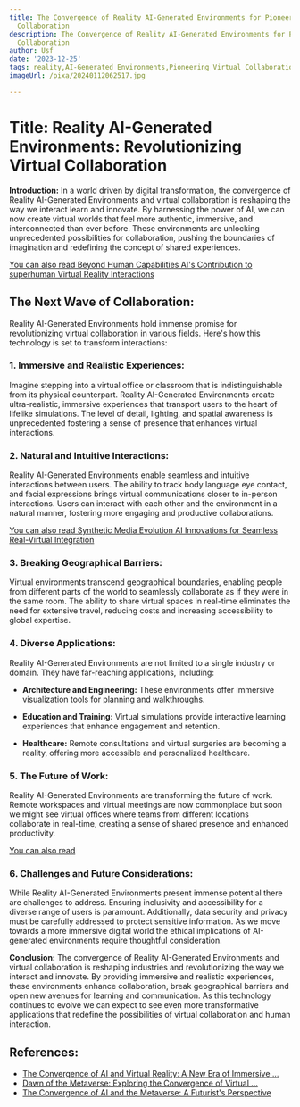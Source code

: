 ```yaml
---
title: The Convergence of Reality AI-Generated Environments for Pioneering Virtual
  Collaboration
description: The Convergence of Reality AI-Generated Environments for Pioneering Virtual
  Collaboration
author: Usf
date: '2023-12-25'
tags: reality,AI-Generated Environments,Pioneering Virtual Collaboration
imageUrl: /pixa/20240112062517.jpg

---
```

# Title:  Reality AI-Generated Environments: Revolutionizing Virtual Collaboration

**Introduction:**
In a world driven by digital transformation, the convergence of Reality AI-Generated Environments and virtual collaboration is reshaping the way we interact learn and innovate.  By harnessing the power of AI, we can now create virtual worlds that feel more authentic, immersive, and interconnected  than ever before. These environments are unlocking unprecedented possibilities for collaboration, pushing the boundaries of imagination and redefining the concept of shared experiences.

[You can also read Beyond Human  Capabilities AI's Contribution to superhuman Virtual  Reality Interactions](Beyond%20Human%20Capabilities%20AI%27s%20Contribution%20to%20superhuman%20Virtual%20Reality%20Interactions)


## The Next Wave of Collaboration:
Reality AI-Generated Environments hold immense promise for revolutionizing  virtual collaboration in various fields. Here's how this technology is set to transform interactions:

### 1. Immersive and Realistic Experiences:
Imagine stepping into  a virtual office or  classroom that is indistinguishable from its physical counterpart.  Reality AI-Generated Environments create ultra-realistic, immersive experiences that transport users to the heart of lifelike simulations. The  level of detail,  lighting, and spatial  awareness is unprecedented  fostering a sense  of presence that enhances virtual interactions.

### 2. Natural and Intuitive Interactions:
 Reality  AI-Generated Environments enable  seamless and intuitive interactions between users. The ability to track body language eye contact, and facial expressions brings virtual communications closer to in-person interactions. Users can interact with each other and the environment in a  natural manner, fostering more engaging  and productive collaborations.

[You can  also read Synthetic Media Evolution AI Innovations for Seamless Real-Virtual Integration](Synthetic%20Media%20Evolution%20AI%20Innovations%20for%20Seamless%20Real-Virtual%20Integration)


### 3. Breaking Geographical Barriers:
Virtual environments transcend geographical boundaries, enabling people from different parts of the world to seamlessly collaborate as if they were in the same room. The ability to share virtual spaces in real-time  eliminates the  need for extensive travel, reducing costs and increasing  accessibility to global expertise.

### 4. Diverse Applications:
Reality AI-Generated Environments are not limited to a single industry or  domain. They have  far-reaching applications, including:

- **Architecture and  Engineering:** These  environments offer immersive  visualization tools for  planning and walkthroughs.

- **Education and Training:**  Virtual simulations provide interactive learning  experiences that enhance engagement and retention.

- **Healthcare:** Remote consultations and virtual surgeries are becoming a reality, offering  more accessible and personalized healthcare.

### 5. The  Future of  Work:
 Reality AI-Generated  Environments are transforming the future of work. Remote workspaces and virtual meetings are now commonplace but soon we might see  virtual offices where teams  from different locations collaborate in real-time,  creating a sense  of shared presence and enhanced productivity.

[You can  also read ]()


### 6. Challenges and Future Considerations:
While Reality AI-Generated Environments present immense potential there are challenges to address.  Ensuring inclusivity and accessibility for a diverse range of users is paramount. Additionally, data security and privacy must be carefully addressed to protect sensitive information. As we move towards a  more  immersive digital world the ethical  implications of AI-generated environments require thoughtful consideration.

**Conclusion:**
The convergence  of  Reality AI-Generated Environments  and virtual collaboration is  reshaping industries and revolutionizing the way we  interact and innovate. By providing immersive and realistic experiences, these environments enhance  collaboration, break geographical barriers and  open new avenues for learning and communication. As this technology continues to evolve we can expect to see even more  transformative applications that redefine the possibilities of virtual collaboration and human interaction.

## References:
- [The Convergence of AI and Virtual Reality: A New Era of Immersive ...](https://medium.com/aimonks/the-convergence-of-ai-and-virtual-reality-a-new-era-of-immersive-experience-89f7967a5f1f)
- [Dawn of the Metaverse: Exploring the Convergence of Virtual ...](https://www.linkedin.com/pulse/dawn-metaverse-exploring-convergence-virtual-worlds-real-alok-nayak-khnkf)
- [The Convergence of AI and the Metaverse: A Futurist's Perspective](https://www.thedigitalspeaker.com/convergence-ai-metaverse-futurists-perspective/)
